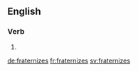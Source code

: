 ==English==

===Verb===
{{head|en|verb form}}

# {{en-third-person singular of|fraternize}}

[[de:fraternizes]]
[[fr:fraternizes]]
[[sv:fraternizes]]